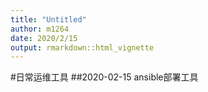 ```yaml
---
title: "Untitled"
author: m1264
date: 2020/2/15
output: rmarkdown::html_vignette
---
```

#日常运维工具
##2020-02-15    ansible部署工具
